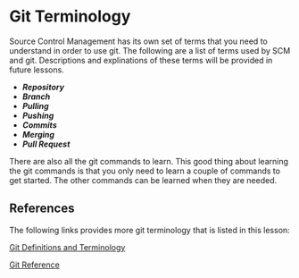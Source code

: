 # Git Terminology

Source Control Management has its own set of terms that you need
to understand in order to use git.  The following are a list of
terms used by SCM and git.  Descriptions and explinations of these
terms will be provided in future lessons.

- ***Repository***
- ***Branch***
- ***Pulling***
- ***Pushing***
- ***Commits***
- ***Merging***
- ***Pull Request***

There are also all the git commands to learn.  This good thing 
about learning the git commands is that you only need to learn 
a couple of commands to get started.  The other commands can
be learned when they are needed.

## References

The following links provides more git terminology that is listed
in this lesson:

[Git Definitions and Terminology](
    https://www.pluralsight.com/resources/blog/cloud/git-terms-explained 
    "Git Definitions and Terminology")

[Git Reference](https://git-scm.com/docs "Git Reference")
